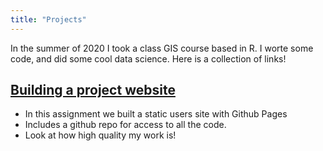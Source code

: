 ```yaml
---
title: "Projects"
---
```


In the summer of 2020 I took a class GIS course based in R. I worte some code, and did some cool data science. Here is a collection of links! 

## [Building a project website]()

- In this assignment we built a static users site with Github Pages 
- Includes a github repo for access to all the code.
- Look at how high quality my work is!

